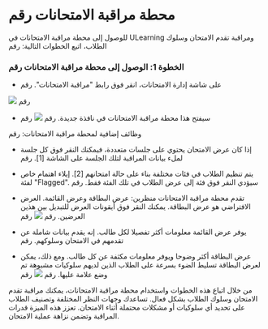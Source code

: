 
# محطة مراقبة الامتحانات رقم 
 
 للوصول إلى محطة مراقبة الامتحانات في ULearning ومراقبة تقدم الامتحان وسلوك الطلاب، اتبع الخطوات التالية: رقم 
 
 ### الخطوة 1: الوصول إلى محطة مراقبة الامتحانات رقم 
 
 - على شاشة إدارة الامتحانات، انقر فوق رابط "مراقبة الامتحانات". رقم 
 
 ![]( /img/utest/teacher/proctoring01.png) رقم 
 
 - سيفتح هذا محطة مراقبة الامتحانات في نافذة جديدة. رقم 
 ![]( /img/utest/teacher/proctoring02.png) رقم 
 
 وظائف إضافية لمحطة مراقبة الامتحانات: رقم 
 
 - إذا كان عرض الامتحان يحتوي على جلسات متعددة، فيمكنك النقر فوق كل جلسة لملء بيانات المراقبة لتلك الجلسة على الشاشة [1]. رقم 
 - يتم تنظيم الطلاب في فئات مختلفة بناء على حالة امتحانهم [2]. إيلاء اهتمام خاص لفئة "Flagged". سيؤدي النقر فوق فئة إلى عرض الطلاب في تلك الفئة فقط. رقم 
 - تقدم محطة مراقبة الامتحانات منظرين: عرض البطاقة وعرض القائمة. العرض الافتراضي هو عرض البطاقة. يمكنك النقر فوق أيقونات العرض للتبديل بين هذين العرضين. رقم 
 ![]( /img/utest/teacher/proctoring03.png) رقم 
 
 - يوفر عرض القائمة معلومات أكثر تفصيلا لكل طالب. إنه يقدم بيانات شاملة عن تقدمهم في الامتحان وسلوكهم. رقم 
 - عرض البطاقة أكثر وضوحا ويوفر معلومات مكثفة عن كل طالب. ومع ذلك، يمكن لعرض البطاقة تسليط الضوء بسرعة على الطلاب الذين لديهم سلوكيات مشبوهة تم وضع علامة عليها. رقم 
 ![]( /img/utest/teacher/proctoring04.png) رقم 
 
 من خلال اتباع هذه الخطوات واستخدام محطة مراقبة الامتحانات، يمكنك مراقبة تقدم الامتحان وسلوك الطلاب بشكل فعال. تساعدك وجهات النظر المختلفة وتصنيف الطلاب على تحديد أي سلوكيات أو مشكلات محتملة أثناء الامتحان. تعزز هذه الميزة قدرات المراقبة وتضمن نزاهة عملية الامتحان.
